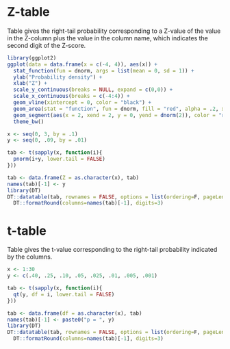 # Z-table  {#sec-ztable}

Table gives the right-tail probability corresponding to a Z-value of the value in the Z-column plus the value in the column name, which indicates the second digit of the Z-score.

```r
library(ggplot2)
ggplot(data = data.frame(x = c(-4, 4)), aes(x)) +
  stat_function(fun = dnorm, args = list(mean = 0, sd = 1)) +
  ylab("Probability density") +
  xlab("Z") +
  scale_y_continuous(breaks = NULL, expand = c(0,0)) +
  scale_x_continuous(breaks = c(-4:4)) +
  geom_vline(xintercept = 0, color = "black") +
  geom_area(stat = "function", fun = dnorm, fill = "red", alpha = .2, xlim = c(2, 4), args = list(mean = 0, sd = 1))+
  geom_segment(aes(x = 2, xend = 2, y = 0, yend = dnorm(2)), color = "red")+
  theme_bw()
```

```r
x <- seq(0, 3, by = .1)
y <- seq(0, .09, by = .01)

tab <- t(sapply(x, function(i){
  pnorm(i+y, lower.tail = FALSE)
}))

tab <- data.frame(Z = as.character(x), tab)
names(tab)[-1] <- y
library(DT)
DT::datatable(tab, rownames = FALSE, options = list(ordering=F, pageLength = nrow(tab))) |>
  DT::formatRound(columns=names(tab)[-1], digits=3)
```

# t-table {#sec-ttable}

Table gives the t-value corresponding to the right-tail probability indicated by the columns.

```r
x <- 1:30
y <- c(.40, .25, .10, .05, .025, .01, .005, .001)

tab <- t(sapply(x, function(i){
  qt(y, df = i, lower.tail = FALSE)
}))

tab <- data.frame(df = as.character(x), tab)
names(tab)[-1] <- paste0("p = ", y)
library(DT)
DT::datatable(tab, rownames = FALSE, options = list(ordering=F, pageLength = nrow(tab))) |>
  DT::formatRound(columns=names(tab)[-1], digits=3)
```

